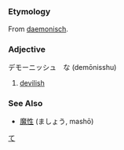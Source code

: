=={{ja}}==
[[Category:Japanese language|て]]
===Etymology===
From {{de}} [[daemonisch]].
===Adjective===
デモーニッシュ　な (demōnisshu)

#[[devilish]]
===See Also===
*[[魔性]] (ましょう, mashō)